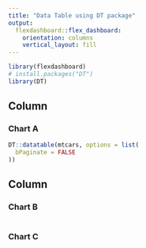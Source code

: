 ---
title: "Data Table using DT package"
output: 
  flexdashboard::flex_dashboard:
    orientation: columns
    vertical_layout: fill
---

```{r setup, include=FALSE}
library(flexdashboard)
# install.packages("DT")
library(DT)
```

Column {data-width=650}
-----------------------------------------------------------------------

### Chart A

```{r}
DT::datatable(mtcars, options = list(
  bPaginate = FALSE
))
```

Column {data-width=350}
-----------------------------------------------------------------------

### Chart B

```{r}

```

### Chart C

```{r}

```


